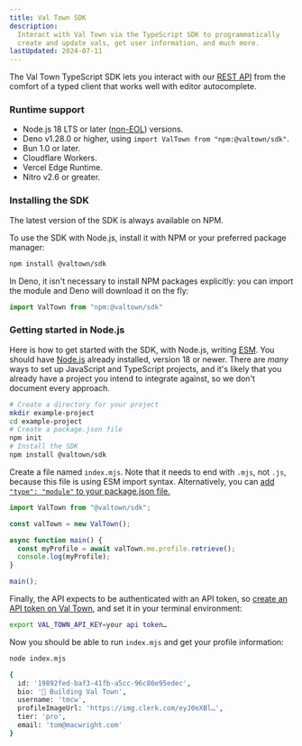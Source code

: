 ```yaml
---
title: Val Town SDK
description:
  Interact with Val Town via the TypeScript SDK to programmatically
  create and update vals, get user information, and much more.
lastUpdated: 2024-07-11
---
```



The Val Town TypeScript SDK lets you interact with our
[REST API](/api/overview) from the comfort of a typed
client that works well with editor autocomplete.

<CardGrid>
  <LinkCard
    title="SDK Repository on GitHub"
    href="https://github.com/val-town/sdk"
  />
  <LinkCard
    title="NPM Package"
    href="https://www.npmjs.com/package/@valtown/sdk"
  />
</CardGrid>

### Runtime support

- Node.js 18 LTS or later ([non-EOL](https://endoflife.date/nodejs)) versions.
- Deno v1.28.0 or higher, using `import ValTown from "npm:@valtown/sdk"`.
- Bun 1.0 or later.
- Cloudflare Workers.
- Vercel Edge Runtime.
- Nitro v2.6 or greater.

### Installing the SDK

The latest version of the SDK is always available on NPM.

To use the SDK with Node.js, install it with NPM or
your preferred package manager:

```bash title="Install the SDK for Node.js"
npm install @valtown/sdk
```

In Deno, it isn't necessary to install NPM packages
explicitly: you can import the module and Deno will
download it on the fly:

```ts
import ValTown from "npm:@valtown/sdk"
```
### Getting started in Node.js

Here is how to get started with the SDK,
with Node.js, writing [ESM](https://nodejs.org/api/esm.html).
You should have [Node.js](https://nodejs.org/en) already
installed, version 18 or newer.
There are _many_ ways to set up JavaScript and TypeScript
projects, and it's likely that you already have a project
you intend to integrate against, so we don't document every
approach.

```bash title="Setting up an example Node.js project"
# Create a directory for your project
mkdir example-project
cd example-project
# Create a package.json file
npm init
# Install the SDK
npm install @valtown/sdk
```

Create a file named `index.mjs`. Note that it needs to end
with `.mjs`, not `.js`, because this file is using ESM import
syntax. Alternatively, you can [add `"type": "module"` to your package.json file.](https://nodejs.org/api/esm.html#enabling)

```ts title="index.mjs"
import ValTown from "@valtown/sdk";

const valTown = new ValTown();

async function main() {
  const myProfile = await valTown.me.profile.retrieve();
  console.log(myProfile);
}

main();
```

Finally, the API expects to be authenticated with an API
token, so [create an API token on Val Town](https://www.val.town/settings/api), and set it in your
terminal environment:

```bash title="Setting your Val Town API Token"
export VAL_TOWN_API_KEY=your api token…
```

Now you should be able to run `index.mjs` and get your profile
information:

```bash title="Running index.mjs and getting profile information"
node index.mjs

{
  id: '19892fed-baf3-41fb-a5cc-96c80e95edec',
  bio: '👷 Building Val Town',
  username: 'tmcw',
  profileImageUrl: 'https://img.clerk.com/eyJ0eXBl…',
  tier: 'pro',
  email: 'tom@macwright.com'
}
```
